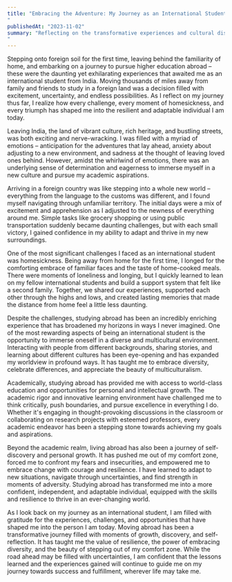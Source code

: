 ```yaml
---
title: "Embracing the Adventure: My Journey as an International Student from India
"
publishedAt: "2023-11-02"
summary: "Reflecting on the transformative experiences and cultural discoveries of studying abroad as an international student from India.
"
---
```


Stepping onto foreign soil for the first time, leaving behind the familiarity of home, and embarking on a journey to pursue higher education abroad – these were the daunting yet exhilarating experiences that awaited me as an international student from India. Moving thousands of miles away from family and friends to study in a foreign land was a decision filled with excitement, uncertainty, and endless possibilities. As I reflect on my journey thus far, I realize how every challenge, every moment of homesickness, and every triumph has shaped me into the resilient and adaptable individual I am today.

Leaving India, the land of vibrant culture, rich heritage, and bustling streets, was both exciting and nerve-wracking. I was filled with a myriad of emotions – anticipation for the adventures that lay ahead, anxiety about adjusting to a new environment, and sadness at the thought of leaving loved ones behind. However, amidst the whirlwind of emotions, there was an underlying sense of determination and eagerness to immerse myself in a new culture and pursue my academic aspirations.

Arriving in a foreign country was like stepping into a whole new world – everything from the language to the customs was different, and I found myself navigating through unfamiliar territory. The initial days were a mix of excitement and apprehension as I adjusted to the newness of everything around me. Simple tasks like grocery shopping or using public transportation suddenly became daunting challenges, but with each small victory, I gained confidence in my ability to adapt and thrive in my new surroundings.

One of the most significant challenges I faced as an international student was homesickness. Being away from home for the first time, I longed for the comforting embrace of familiar faces and the taste of home-cooked meals. There were moments of loneliness and longing, but I quickly learned to lean on my fellow international students and build a support system that felt like a second family. Together, we shared our experiences, supported each other through the highs and lows, and created lasting memories that made the distance from home feel a little less daunting.

Despite the challenges, studying abroad has been an incredibly enriching experience that has broadened my horizons in ways I never imagined. One of the most rewarding aspects of being an international student is the opportunity to immerse oneself in a diverse and multicultural environment. Interacting with people from different backgrounds, sharing stories, and learning about different cultures has been eye-opening and has expanded my worldview in profound ways. It has taught me to embrace diversity, celebrate differences, and appreciate the beauty of multiculturalism.

Academically, studying abroad has provided me with access to world-class education and opportunities for personal and intellectual growth. The academic rigor and innovative learning environment have challenged me to think critically, push boundaries, and pursue excellence in everything I do. Whether it's engaging in thought-provoking discussions in the classroom or collaborating on research projects with esteemed professors, every academic endeavor has been a stepping stone towards achieving my goals and aspirations.

Beyond the academic realm, living abroad has also been a journey of self-discovery and personal growth. It has pushed me out of my comfort zone, forced me to confront my fears and insecurities, and empowered me to embrace change with courage and resilience. I have learned to adapt to new situations, navigate through uncertainties, and find strength in moments of adversity. Studying abroad has transformed me into a more confident, independent, and adaptable individual, equipped with the skills and resilience to thrive in an ever-changing world.

As I look back on my journey as an international student, I am filled with gratitude for the experiences, challenges, and opportunities that have shaped me into the person I am today. Moving abroad has been a transformative journey filled with moments of growth, discovery, and self-reflection. It has taught me the value of resilience, the power of embracing diversity, and the beauty of stepping out of my comfort zone. While the road ahead may be filled with uncertainties, I am confident that the lessons learned and the experiences gained will continue to guide me on my journey towards success and fulfillment, wherever life may take me.
